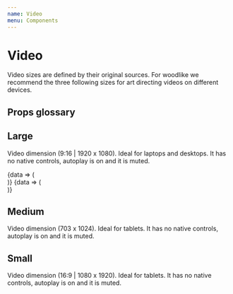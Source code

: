 ```yaml
---
name: Video
menu: Components
---
```



# Video

Video sizes are defined by their original sources. For woodlike we recommend the three following sizes for art directing videos on different devices.

## Props glossary

<Props of={Video.Media} />

## Large

Video dimension (9:16 | 1920 x 1080). Ideal for laptops and desktops.
It has no native controls, autoplay is on and it is muted.

<Playground>
  <Intersection.Root
    options={{
      threshold: [0.1, 0.5, 1.0],
    }}
  >
    <Intersection.Target>
      {data => (
        <section ref={data.targetRef}>
            <Video.Media
              controls={false}
              autoPlay={true}
              loop={true}
              muted={true}
              sources={[
                {
                  id: 'first-demo-video-mp4',
                  src: '/public/woodlike-sustainable-swimwear-healing-flowers-large.mp4',
                  type: 'video/mp4',
                },
                {
                  id: 'first-demo-video-web',
                  src: '/public/woodlike-sustainable-swimwear-healing-flowers-large.webm',
                  type: 'video/webm',
                },
              ]}
            />
        </section>
      )}
    </Intersection.Target>
    <Intersection.Target>
      {data => (
        <section ref={data.targetRef}>
            <Video.Media
              controls={false}
              autoPlay={true}
              loop={true}
              muted={true}
              sources={[
                {
                  id: 'first-demo-video-mp4',
                  src: '/public/woodlike-sustainable-swimwear-healing-flowers-large.mp4',
                  type: 'video/mp4',
                },
                {
                  id: 'first-demo-video-web',
                  src: '/public/woodlike-sustainable-swimwear-healing-flowers-large.webm',
                  type: 'video/webm',
                },
              ]}
            />
        </section>
      )}
    </Intersection.Target>
  </Intersection.Root>
</Playground>

## Medium

Video dimension (703 x 1024). Ideal for tablets.
It has no native controls, autoplay is on and it is muted.

<Playground>
  <Video.Media
    controls={false}
    autoPlay={true}
    loop={true}
    muted={true}
    sources={[
      {
        id: 'first-demo-video-mp4',
        src: '/public/woodlike-sustainable-swimwear-healing-flowers-medium-lowres.mp4',
        type: 'video/mp4',
      },
      {
        id: 'first-demo-video-web',
        src: '/public/woodlike-sustainable-swimwear-healing-flowers-medium.webm',
        type: 'video/webm',
      },
    ]}
  />
</Playground>

## Small

Video dimension (16:9 | 1080 x 1920). Ideal for tablets.
It has no native controls, autoplay is on and it is muted.

<Playground>
  <Video.Media
    preload="auto"
    controls={false}
    autoPlay={true}
    loop={true}
    muted={true}
    sources={[
      {
        id: 'second-demo-video-webm',
        src: '/public/woodlike-sustainable-swimwear-healing-flowers-small-lowres.mp4',
        type: 'video/mp4',
      },
    ]}
  />
</Playground>
